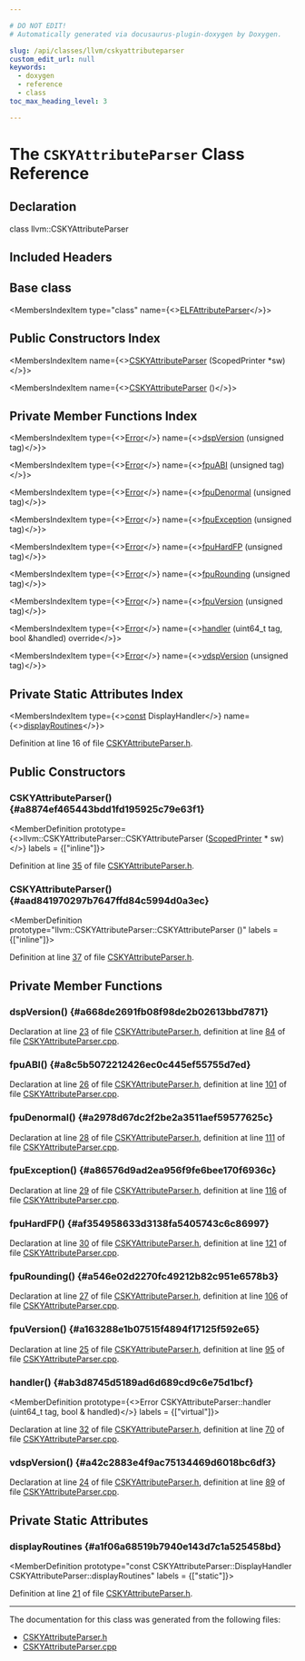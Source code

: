 ```yaml
---

# DO NOT EDIT!
# Automatically generated via docusaurus-plugin-doxygen by Doxygen.

slug: /api/classes/llvm/cskyattributeparser
custom_edit_url: null
keywords:
  - doxygen
  - reference
  - class
toc_max_heading_level: 3

---
```





# The `CSKYAttributeParser` Class Reference

<DoxygenPage pluginConfig={pluginConfig}>



## Declaration

<CodeBlock>class llvm::CSKYAttributeParser</CodeBlock>

## Included Headers

<IncludesList>
<IncludesListItem
  filePath="llvm/Support/CSKYAttributeParser.h"
  permalink="/docs/api/files/include/include/llvm/include/llvm/support/cskyattributeparser-h"
  isLocal="true" />
</IncludesList>

## Base class

<MembersIndex>

<MembersIndexItem
  type="class"
  name={<><a href="/docs/api/classes/llvm/elfattributeparser">ELFAttributeParser</a></>}>
</MembersIndexItem>

</MembersIndex>

## Public Constructors Index

<MembersIndex>

<MembersIndexItem
  name={<><a href="#a8874ef465443bdd1fd195925c79e63f1">CSKYAttributeParser</a> (ScopedPrinter &#42;sw)</>}>
</MembersIndexItem>

<MembersIndexItem
  name={<><a href="#aad841970297b7647ffd84c5994d0a3ec">CSKYAttributeParser</a> ()</>}>
</MembersIndexItem>

</MembersIndex>

## Private Member Functions Index

<MembersIndex>

<MembersIndexItem
  type={<><a href="/docs/api/classes/llvm/error">Error</a></>}
  name={<><a href="#a668de2691fb08f98de2b02613bbd7871">dspVersion</a> (unsigned tag)</>}>
</MembersIndexItem>

<MembersIndexItem
  type={<><a href="/docs/api/classes/llvm/error">Error</a></>}
  name={<><a href="#a8c5b5072212426ec0c445ef55755d7ed">fpuABI</a> (unsigned tag)</>}>
</MembersIndexItem>

<MembersIndexItem
  type={<><a href="/docs/api/classes/llvm/error">Error</a></>}
  name={<><a href="#a2978d67dc2f2be2a3511aef59577625c">fpuDenormal</a> (unsigned tag)</>}>
</MembersIndexItem>

<MembersIndexItem
  type={<><a href="/docs/api/classes/llvm/error">Error</a></>}
  name={<><a href="#a86576d9ad2ea956f9fe6bee170f6936c">fpuException</a> (unsigned tag)</>}>
</MembersIndexItem>

<MembersIndexItem
  type={<><a href="/docs/api/classes/llvm/error">Error</a></>}
  name={<><a href="#af354958633d3138fa5405743c6c86997">fpuHardFP</a> (unsigned tag)</>}>
</MembersIndexItem>

<MembersIndexItem
  type={<><a href="/docs/api/classes/llvm/error">Error</a></>}
  name={<><a href="#a546e02d2270fc49212b82c951e6578b3">fpuRounding</a> (unsigned tag)</>}>
</MembersIndexItem>

<MembersIndexItem
  type={<><a href="/docs/api/classes/llvm/error">Error</a></>}
  name={<><a href="#a163288e1b07515f4894f17125f592e65">fpuVersion</a> (unsigned tag)</>}>
</MembersIndexItem>

<MembersIndexItem
  type={<><a href="/docs/api/classes/llvm/error">Error</a></>}
  name={<><a href="#ab3d8745d5189ad6d689cd9c6e75d1bcf">handler</a> (uint64&#95;t tag, bool &amp;handled) override</>}>
</MembersIndexItem>

<MembersIndexItem
  type={<><a href="/docs/api/classes/llvm/error">Error</a></>}
  name={<><a href="#a42c2883e4f9ac75134469d6018bc6df3">vdspVersion</a> (unsigned tag)</>}>
</MembersIndexItem>

</MembersIndex>

## Private Static Attributes Index

<MembersIndex>

<MembersIndexItem
  type={<><a href="/docs/api/files/lib/lib/target/lib/target/aarch64/aarch64promoteconstant-cpp/#a90f8350fecae261c25be85d38b451bff">const</a> DisplayHandler</>}
  name={<><a href="#a1f06a68519b7940e143d7c1a525458bd">displayRoutines</a></>}>
</MembersIndexItem>

</MembersIndex>


Definition at line 16 of file <a href="/docs/api/files/include/include/llvm/include/llvm/support/cskyattributeparser-h">CSKYAttributeParser.h</a>.

<SectionDefinition>

## Public Constructors

### CSKYAttributeParser() {#a8874ef465443bdd1fd195925c79e63f1}

<MemberDefinition
  prototype={<>llvm::CSKYAttributeParser::CSKYAttributeParser (<a href="/docs/api/classes/llvm/scopedprinter">ScopedPrinter</a> &#42; sw)</>}
  labels = {["inline"]}>

Definition at line <a href="/docs/api/files/include/include/llvm/include/llvm/support/cskyattributeparser-h/#l00035">35</a> of file <a href="/docs/api/files/include/include/llvm/include/llvm/support/cskyattributeparser-h">CSKYAttributeParser.h</a>.
</MemberDefinition>

### CSKYAttributeParser() {#aad841970297b7647ffd84c5994d0a3ec}

<MemberDefinition
  prototype="llvm::CSKYAttributeParser::CSKYAttributeParser ()"
  labels = {["inline"]}>

Definition at line <a href="/docs/api/files/include/include/llvm/include/llvm/support/cskyattributeparser-h/#l00037">37</a> of file <a href="/docs/api/files/include/include/llvm/include/llvm/support/cskyattributeparser-h">CSKYAttributeParser.h</a>.
</MemberDefinition>

</SectionDefinition>

<SectionDefinition>

## Private Member Functions

### dspVersion() {#a668de2691fb08f98de2b02613bbd7871}

<MemberDefinition
  prototype="Error CSKYAttributeParser::dspVersion (unsigned tag)">

Declaration at line <a href="/docs/api/files/include/include/llvm/include/llvm/support/cskyattributeparser-h/#l00023">23</a> of file <a href="/docs/api/files/include/include/llvm/include/llvm/support/cskyattributeparser-h">CSKYAttributeParser.h</a>, definition at line <a href="/docs/api/files/lib/lib/support/cskyattributeparser-cpp/#l00084">84</a> of file <a href="/docs/api/files/lib/lib/support/cskyattributeparser-cpp">CSKYAttributeParser.cpp</a>.
</MemberDefinition>

### fpuABI() {#a8c5b5072212426ec0c445ef55755d7ed}

<MemberDefinition
  prototype="Error CSKYAttributeParser::fpuABI (unsigned tag)">

Declaration at line <a href="/docs/api/files/include/include/llvm/include/llvm/support/cskyattributeparser-h/#l00026">26</a> of file <a href="/docs/api/files/include/include/llvm/include/llvm/support/cskyattributeparser-h">CSKYAttributeParser.h</a>, definition at line <a href="/docs/api/files/lib/lib/support/cskyattributeparser-cpp/#l00101">101</a> of file <a href="/docs/api/files/lib/lib/support/cskyattributeparser-cpp">CSKYAttributeParser.cpp</a>.
</MemberDefinition>

### fpuDenormal() {#a2978d67dc2f2be2a3511aef59577625c}

<MemberDefinition
  prototype="Error CSKYAttributeParser::fpuDenormal (unsigned tag)">

Declaration at line <a href="/docs/api/files/include/include/llvm/include/llvm/support/cskyattributeparser-h/#l00028">28</a> of file <a href="/docs/api/files/include/include/llvm/include/llvm/support/cskyattributeparser-h">CSKYAttributeParser.h</a>, definition at line <a href="/docs/api/files/lib/lib/support/cskyattributeparser-cpp/#l00111">111</a> of file <a href="/docs/api/files/lib/lib/support/cskyattributeparser-cpp">CSKYAttributeParser.cpp</a>.
</MemberDefinition>

### fpuException() {#a86576d9ad2ea956f9fe6bee170f6936c}

<MemberDefinition
  prototype="Error CSKYAttributeParser::fpuException (unsigned tag)">

Declaration at line <a href="/docs/api/files/include/include/llvm/include/llvm/support/cskyattributeparser-h/#l00029">29</a> of file <a href="/docs/api/files/include/include/llvm/include/llvm/support/cskyattributeparser-h">CSKYAttributeParser.h</a>, definition at line <a href="/docs/api/files/lib/lib/support/cskyattributeparser-cpp/#l00116">116</a> of file <a href="/docs/api/files/lib/lib/support/cskyattributeparser-cpp">CSKYAttributeParser.cpp</a>.
</MemberDefinition>

### fpuHardFP() {#af354958633d3138fa5405743c6c86997}

<MemberDefinition
  prototype="Error CSKYAttributeParser::fpuHardFP (unsigned tag)">

Declaration at line <a href="/docs/api/files/include/include/llvm/include/llvm/support/cskyattributeparser-h/#l00030">30</a> of file <a href="/docs/api/files/include/include/llvm/include/llvm/support/cskyattributeparser-h">CSKYAttributeParser.h</a>, definition at line <a href="/docs/api/files/lib/lib/support/cskyattributeparser-cpp/#l00121">121</a> of file <a href="/docs/api/files/lib/lib/support/cskyattributeparser-cpp">CSKYAttributeParser.cpp</a>.
</MemberDefinition>

### fpuRounding() {#a546e02d2270fc49212b82c951e6578b3}

<MemberDefinition
  prototype="Error CSKYAttributeParser::fpuRounding (unsigned tag)">

Declaration at line <a href="/docs/api/files/include/include/llvm/include/llvm/support/cskyattributeparser-h/#l00027">27</a> of file <a href="/docs/api/files/include/include/llvm/include/llvm/support/cskyattributeparser-h">CSKYAttributeParser.h</a>, definition at line <a href="/docs/api/files/lib/lib/support/cskyattributeparser-cpp/#l00106">106</a> of file <a href="/docs/api/files/lib/lib/support/cskyattributeparser-cpp">CSKYAttributeParser.cpp</a>.
</MemberDefinition>

### fpuVersion() {#a163288e1b07515f4894f17125f592e65}

<MemberDefinition
  prototype="Error CSKYAttributeParser::fpuVersion (unsigned tag)">

Declaration at line <a href="/docs/api/files/include/include/llvm/include/llvm/support/cskyattributeparser-h/#l00025">25</a> of file <a href="/docs/api/files/include/include/llvm/include/llvm/support/cskyattributeparser-h">CSKYAttributeParser.h</a>, definition at line <a href="/docs/api/files/lib/lib/support/cskyattributeparser-cpp/#l00095">95</a> of file <a href="/docs/api/files/lib/lib/support/cskyattributeparser-cpp">CSKYAttributeParser.cpp</a>.
</MemberDefinition>

### handler() {#ab3d8745d5189ad6d689cd9c6e75d1bcf}

<MemberDefinition
  prototype={<>Error CSKYAttributeParser::handler (uint64&#95;t tag, bool &amp; handled)</>}
  labels = {["virtual"]}>

Declaration at line <a href="/docs/api/files/include/include/llvm/include/llvm/support/cskyattributeparser-h/#l00032">32</a> of file <a href="/docs/api/files/include/include/llvm/include/llvm/support/cskyattributeparser-h">CSKYAttributeParser.h</a>, definition at line <a href="/docs/api/files/lib/lib/support/cskyattributeparser-cpp/#l00070">70</a> of file <a href="/docs/api/files/lib/lib/support/cskyattributeparser-cpp">CSKYAttributeParser.cpp</a>.
</MemberDefinition>

### vdspVersion() {#a42c2883e4f9ac75134469d6018bc6df3}

<MemberDefinition
  prototype="Error CSKYAttributeParser::vdspVersion (unsigned tag)">

Declaration at line <a href="/docs/api/files/include/include/llvm/include/llvm/support/cskyattributeparser-h/#l00024">24</a> of file <a href="/docs/api/files/include/include/llvm/include/llvm/support/cskyattributeparser-h">CSKYAttributeParser.h</a>, definition at line <a href="/docs/api/files/lib/lib/support/cskyattributeparser-cpp/#l00089">89</a> of file <a href="/docs/api/files/lib/lib/support/cskyattributeparser-cpp">CSKYAttributeParser.cpp</a>.
</MemberDefinition>

</SectionDefinition>

<SectionDefinition>

## Private Static Attributes

### displayRoutines {#a1f06a68519b7940e143d7c1a525458bd}

<MemberDefinition
  prototype="const CSKYAttributeParser::DisplayHandler CSKYAttributeParser::displayRoutines"
  labels = {["static"]}>

Definition at line <a href="/docs/api/files/include/include/llvm/include/llvm/support/cskyattributeparser-h/#l00021">21</a> of file <a href="/docs/api/files/include/include/llvm/include/llvm/support/cskyattributeparser-h">CSKYAttributeParser.h</a>.
</MemberDefinition>

</SectionDefinition>

<hr/>

The documentation for this class was generated from the following files:

<ul>
<li><a href="/docs/api/files/include/include/llvm/include/llvm/support/cskyattributeparser-h">CSKYAttributeParser.h</a></li>
<li><a href="/docs/api/files/lib/lib/support/cskyattributeparser-cpp">CSKYAttributeParser.cpp</a></li>
</ul>

</DoxygenPage>
